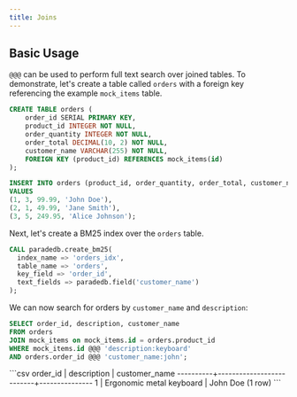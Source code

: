 ```yaml
---
title: Joins
---
```


## Basic Usage

`@@@` can be used to perform full text search over joined tables. To demonstrate, let's create a table called `orders` with a foreign key referencing the example `mock_items` table.

```sql
CREATE TABLE orders (
    order_id SERIAL PRIMARY KEY,
    product_id INTEGER NOT NULL,
    order_quantity INTEGER NOT NULL,
    order_total DECIMAL(10, 2) NOT NULL,
    customer_name VARCHAR(255) NOT NULL,
    FOREIGN KEY (product_id) REFERENCES mock_items(id)
);

INSERT INTO orders (product_id, order_quantity, order_total, customer_name)
VALUES
(1, 3, 99.99, 'John Doe'),
(2, 1, 49.99, 'Jane Smith'),
(3, 5, 249.95, 'Alice Johnson');
```

Next, let's create a BM25 index over the `orders` table.

```sql
CALL paradedb.create_bm25(
  index_name => 'orders_idx',
  table_name => 'orders',
  key_field => 'order_id',
  text_fields => paradedb.field('customer_name')
);
```

We can now search for orders by `customer_name` and `description`:

```sql
SELECT order_id, description, customer_name
FROM orders
JOIN mock_items on mock_items.id = orders.product_id
WHERE mock_items.id @@@ 'description:keyboard'
AND orders.order_id @@@ 'customer_name:john';
```

<Accordion title="Expected Response">
```csv
 order_id |       description        | customer_name
----------+--------------------------+---------------
        1 | Ergonomic metal keyboard | John Doe
(1 row)
```
</Accordion>

